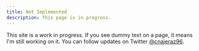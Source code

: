 ```yaml
---
title: Not Implemented
description: This page is in progress.
---
```


<Callout>

This site is a work in progress. If you see dummy text on a page, it means I'm still working on it. You can follow updates on Twitter [@cnajeraz96](https://twitter.com/cnajeraz96).

</Callout>

